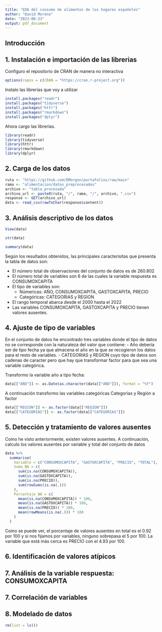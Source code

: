 ```yaml
---
title: "EDA del consumo de alimentos de los hogares españoles"
author: "David Moreno"
date: "2023-08-23"
output: pdf_document
---
```

## Introducción

## 1. Instalación e importación de las librerias

Configuro el repositorio de CRAN de manera no interactiva

```r
options(repos = c(CRAN = "https://cran.r-project.org"))
```

Instalo las librerías que voy a utilizar

```r
install.packages("readr")
install.packages("tidyverse")
install.packages("httr")
install.packages("rmarkdown")
install.packages("dplyr")
```

Ahora cargo las librerías.

```r
library(readr)
library(tidyverse)
library(httr)
library(rmarkdown)
library(dplyr)
```

## 2. Carga de los datos

```r
ruta <- "https://github.com/DMorgon/portafolios/raw/main"
rama <- "alimentacion/datos_preprocesados"
archivo <- "tabla_procesada"
archivo_url <- paste0(ruta, "/", rama, "/", archivo, ".csv")
response <- GET(archivo_url)
data <- read_csv(rawToChar(response$content))
```

## 3. Análisis descriptivo de los datos

```r
View(data)
```

```r
str(data)
```
```r
summary(data)
```

Según los resultados obtenidos, las principales caracterisitas que presenta la tabla de datos son:

- El número total de observaciones del conjunto de datos es de 260.802
- El número total de variables son 6 de las cuales la variable respuesta es CONSUMOXCAPITA
- El tipo de variables son:
  - Númericas: AÑO, CONSUMOXCAPITA, GASTOXCAPITA, PRECIO
  - Categóricas: CATEGORIAS y REGION
- El rango temporal abarca desde el 2000 hasta el 2022
- Las variables CONSUMOXCAPITA, GASTOXCAPITA y PRECIO tienen valores ausentes.

## 4. Ajuste de tipo de variables

En el conjunto de datos he encontrado tres variables donde el tipo de datos no se corresponde con la naturaleza del valor que contiene:
- Año debería ser de tipo fecha ya que almacena el año en la que se recogieron los datos para el resto de variables.
- CATEGORIAS y REGION cuyo tipo de datos son cadenas de caracter pero que hay que transformar factor para que sea una variable categórica.

Transformo la variable año a tipo fecha: 

```r
data[["AÑO"]] <- as.Date(as.character(data[["AÑO"]]), format = "%Y")
```

A continuación transformo las variables categóricas Categorias y Región a factor

```r
data[["REGION"]] <- as.factor(data[["REGION"]])
data[["CATEGORIAS"]] <- as.factor(data[["CATEGORIAS"]])

```

## 5. Detección y tratamiento de valores ausentes

Como he visto anteriormente, existen valores ausentes. A continuación, calculo los valores ausentes por variable y total del conjunto de datos

```r
data %>%
  summarise(
    Variable = c("CONSUMOXCAPITA", "GASTOXCAPITA", "PRECIO", "TOTAL"),
    Suma_NA = c(
      sum(is.na(CONSUMOXCAPITA)),
      sum(is.na(GASTOXCAPITA)),
      sum(is.na(PRECIO)),
      sum(rowSums(is.na(.)))
    ),
    Porcentaje_NA = c(
      mean(is.na(CONSUMOXCAPITA)) * 100,
      mean(is.na(GASTOXCAPITA)) * 100,
      mean(is.na(PRECIO)) * 100,
      mean(rowMeans(is.na(.))) * 100
    )
  )

```

Como se puede ver, el porcentaje de valores ausentes en total es el 0.92 por 100 y si nos fijamos por variables, ninguno sobrepasa el 5 por 100. La variable que está más cerca es PRECIO con el 4.93 por 100.

## 6. Identificación de valores atípicos

## 7. Análisis de la variable respuesta: CONSUMOXCAPITA
## 7. Correlación de variables
## 8. Modelado de datos

```r
rm(list = ls())
```

